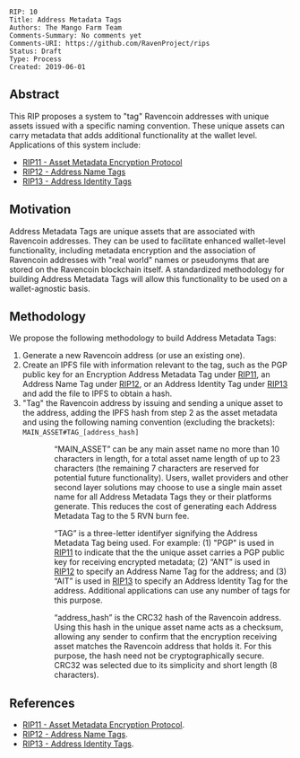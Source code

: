 <pre>
RIP: 10
Title: Address Metadata Tags
Authors: The Mango Farm Team
Comments-Summary: No comments yet
Comments-URI: https://github.com/RavenProject/rips
Status: Draft
Type: Process
Created: 2019-06-01
</pre>

==Abstract==

This RIP proposes a system to "tag" Ravencoin addresses with unique assets issued with a specific naming convention.  These unique assets can carry metadata that adds additional functionality at the wallet level.  Applications of this system include:

*[[rip-0011.mediawiki|RIP11 - Asset Metadata Encryption Protocol]]
*[[rip-0012.mediawiki|RIP12 - Address Name Tags]]
*[[rip-0013.mediawiki|RIP13 - Address Identity Tags]]

==Motivation==

Address Metadata Tags are unique assets that are associated with Ravencoin addresses.  They can be used to facilitate enhanced wallet-level functionality, including metadata encryption and the association of Ravencoin addresses with "real world" names or pseudonyms that are stored on the Ravencoin blockchain itself.  A standardized methodology for building Address Metadata Tags will allow this functionality to be used on a wallet-agnostic basis.

==Methodology==

We propose the following methodology to build Address Metadata Tags:

#Generate a new Ravencoin address (or use an existing one).
#Create an IPFS file with information relevant to the tag, such as the PGP public key for an Encryption Address Metadata Tag under [[rip-0011.mediawiki|RIP11]], an Address Name Tag under [[rip-0012.mediawiki|RIP12]], or an Address Identity Tag under [[rip-0013.mediawiki|RIP13]] and add the file to IPFS to obtain a hash.
#"Tag" the Ravencoin address by issuing and sending a unique asset to the address, adding the IPFS hash from step 2 as the asset metadata and using the following naming convention (excluding the brackets): <code>MAIN_ASSET#TAG_[address_hash]</code>

::: “MAIN_ASSET” can be any main asset name no more than 10 characters in length, for a total asset name length of up to 23 characters (the remaining 7 characters are reserved for potential future functionality).  Users, wallet providers and other second layer solutions may choose to use a single main asset name for all Address Metadata Tags they or their platforms generate.  This reduces the cost of generating each Address Metadata Tag to the 5 RVN burn fee.

::: “TAG” is a three-letter identifyer signifying the Address Metadata Tag being used.  For example: (1) "PGP" is used in [[rip-0011.mediawiki|RIP11]] to indicate that the the unique asset carries a PGP public key for receiving encrypted metadata; (2) “ANT” is used in [[rip-0012.mediawiki|RIP12]] to specify an Address Name Tag for the address; and (3) “AIT” is used in [[rip-0013.mediawiki|RIP13]] to specify an Address Identity Tag for the address.  Additional applications can use any number of tags for this purpose.

::: “address_hash” is the CRC32 hash of the Ravencoin address.  Using this hash in the unique asset name acts as a checksum, allowing any sender to confirm that the encryption receiving asset matches the Ravencoin address that holds it.  For this purpose, the hash need not be cryptographically secure.  CRC32 was selected due to its simplicity and short length (8 characters).


==References==
* [[rip-0011.mediawiki|RIP11 - Asset Metadata Encryption Protocol]].
* [[rip-0012.mediawiki|RIP12 - Address Name Tags]].
* [[rip-0013.mediawiki|RIP13 - Address Identity Tags]].
